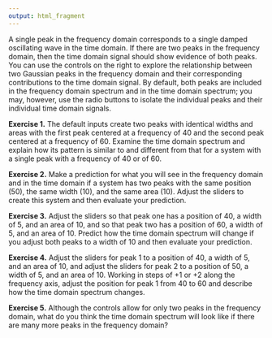 ```yaml
---
output: html_fragment
---
```


<!-- The following script makes it possible to use the mhchem -->
<!-- latex package in a .Rmd file and to knit it into an .html file -->
<!-- the font size is scaled to 90% to match text -->

<!-- ```{=html} -->
<!-- <script type="text/x-mathjax-config"> -->
<!-- MathJax.Hub.Config({ -->
<!--   TeX: { -->
<!--     extensions: ["[Contrib]/mhchem/mhchem.js"] -->
<!-- } -->
<!-- }); -->
<!-- MathJax.Hub.Config({  -->
<!--         "HTML-CSS": { scale: 90 },  -->
<!--         SVG: { linebreaks: { automatic:true } },  -->
<!--  }); -->
<!-- </script> -->
<!-- ``` -->

<!-- text for activity 2 -->

A single peak in the frequency domain corresponds to a single damped oscillating wave in the time domain. If there are two peaks in the frequency domain, then the time domain signal should show evidence of both peaks. You can use the controls on the right to explore the relationship between two Gaussian peaks in the frequency domain and their corresponding contributions to the time domain signal. By default, both peaks are included in the frequency domain spectrum and in the time domain spectrum; you may, however, use the radio buttons to isolate the individual peaks and their individual time domain signals.

**Exercise 1.** The default inputs create two peaks with identical widths and areas with the first peak centered at a frequency of 40 and the second peak centered at a frequency of 60. Examine the time domain spectrum and explain how its pattern is similar to and different from that for a system with a single peak with a frequency of 40 or of 60.  

**Exercise 2.** Make a prediction for what you will see in the frequency domain and in the time domain if a system has two peaks with the same position (50), the same width (10), and the same area (10). Adjust the sliders to create this system and then evaluate your prediction.

**Exercise 3.** Adjust the sliders so that peak one has a position of 40, a width of 5, and an area of 10, and so that peak two has a position of 60, a width of 5, and an area of 10. Predict how the time domain spectrum will change if you adjust both peaks to a width of 10 and then evaluate your prediction.

**Exercise 4.** Adjust the sliders for peak 1 to a position of 40, a width of 5, and an area of 10, and adjust the sliders for peak 2 to a position of 50, a width of 5, and an area of 10. Working in steps of +1 or +2 along the frequency axis, adjust the position for peak 1 from 40 to 60 and describe how the time domain spectrum changes.

**Exercise 5.** Although the controls allow for only two peaks in the frequency domain, what do you think the time domain spectrum will look like if there are many more peaks in the frequency domain?
